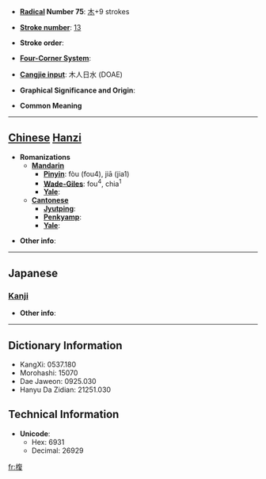 * '''[[Wiktionary:Chinese radical index| Radical]] Number 75''': [[Wiktionary:Chinese radical index 木|木]]+9 strokes

* '''[[Wiktionary:Chinese total strokes index|Stroke number]]''': [[Wiktionary:Chinese total strokes index 13|13]]

* '''Stroke order''': 

* '''[[Wiktionary:Chinese four corner index|Four-Corner System]]''': 

* '''[[Wiktionary:Chinese Cangjie index|Cangjie input]]''': 木人日水 (DOAE)

* '''Graphical Significance and Origin''': 

* '''Common Meaning'''

----

== [[Chinese]] [[Hanzi]] ==

* '''Romanizations'''
** '''[[Mandarin]]'''
*** '''[[Pinyin]]''': fòu (fou4), jiā (jia1)
*** '''[[Wade-Giles]]''': fou<sup>4</sup>, chia<sup>1</sup>
*** '''[[Yale]]''': 
** '''[[Cantonese]]'''
*** '''[[Jyutping]]''':
*** '''[[Penkyamp]]''': 
*** '''[[Yale]]''': 

* '''Other info''': 

----

==Japanese==
===[[Kanji]]===
{{kanji|on readings=[[ふう]] (fū), [[ぶ]] (bu), [[ふく]] (fuku), [[ぶく]] (buku)
|kun readings=[[いのあし]] (inoashi)
}}

* '''Other info''':  

----

== Dictionary Information ==

* KangXi: 0537.180
* Morohashi: 15070
* Dae Jaweon: 0925.030
* Hanyu Da Zidian: 21251.030

== Technical Information ==

* '''Unicode''':
** Hex: 6931
** Decimal: 26929

[[fr:椱]]